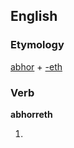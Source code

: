 ==English==

===Etymology===
[[abhor]] + [[-eth]]

===Verb===
'''abhorreth'''

# {{en-archaic third-person singular of|abhor}}
